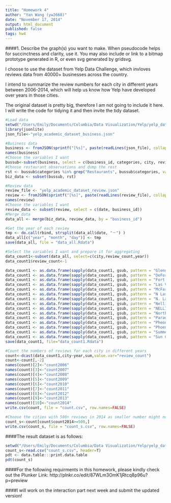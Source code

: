 ```yaml
---
title: "Homework 4"
author: "Yan Wang (yw2668)"
date: "November 17, 2014"
output: html_document
published: false
tags: hw4
---
```


####1. Describe the graph(s) you want to make. When pseudocode helps for succinctness and clarity, use it. You may also include or link to a bitmap prototype generated in R, or even svg generated by gridsvg.

I choose to use the dataset from Yelp Data Challenge, which invloves reviews data from 40000+ businesses across the country.

I intend to summarize the review numbers for each city in different years between 2006-2014, which will help us know how Yelp have developed over years in those cities.

The original dataset is pretty big, therefore I am not going to include it here. I will write the code for tidying it and then invite the tidy dataset.

```r
#Load data
setwd("/Users/Emily/Documents/Columbia/Data Visualization/Yelp/yelp_dataset_challenge_academic_dataset-2")
library(jsonlite)
json_file<-"yelp_academic_dataset_business.json"

#Business data
business <- fromJSON(sprintf("[%s]", paste(readLines(json_file), collapse=",")))
names(business)
#Choose the variables I want
bussub<-subset(business, select = c(business_id, categories, city, review_count, name, state, stars))
#Choose restaurant observations and dump the rest
rst <- bussub$categories %in% grep("Restaurants", bussub$categories, value = T)
biz_data <- subset(bussub, rst)

#Review data
review_file <- "yelp_academic_dataset_review.json"
review <- fromJSON(sprintf("[%s]", paste(readLines(review_file), collapse=",")))
names(review)
#Choose the variables I want
review_data <- subset(review, select = c(date, business_id))
#Merge data
data_all <- merge(biz_data, review_data, by = "business_id")

#Get the year of each review
tmp <- do.call(rbind, strsplit(data_all$date, "－") )
data_all[c("year", "month", "day")] <- tmp
save(data_all, file = "data_all.Rdata")

#Select the variables I want and prepare it for aggregating
data_count1<-subset(data_all, select=c(city,review_count,year))
data_count1$review_count<-1

data_count1 <- as.data.frame(sapply(data_count1, gsub, pattern = "Glendale Az", replacement = "Glendale"))
data_count1 <- as.data.frame(sapply(data_count1, gsub, pattern = "DeForest", replacement = "De Forest"))
data_count1 <- as.data.frame(sapply(data_count1, gsub, pattern = "Fort Mcdowell", replacement = "Fort McDowell"))
data_count1 <- as.data.frame(sapply(data_count1, gsub, pattern = "Las Vegas ", replacement = "Las Vegas"))
data_count1 <- as.data.frame(sapply(data_count1, gsub, pattern = "McFarland", replacement = "Mc Farland"))
data_count1 <- as.data.frame(sapply(data_count1, gsub, pattern = "N Las Vegas", replacement = "Las Vegas"))
data_count1 <- as.data.frame(sapply(data_count1, gsub, pattern = "N. Las Vegas", replacement = "Las Vegas"))
data_count1 <- as.data.frame(sapply(data_count1, gsub, pattern = "Nellis Afb", replacement = "Nellis AFB"))
data_count1 <- as.data.frame(sapply(data_count1, gsub, pattern = "NELLIS AFB", replacement = "Nellis AFB"))
data_count1 <- as.data.frame(sapply(data_count1, gsub, pattern = "North Las Vegas", replacement = "Las Vegas"))
data_count1 <- as.data.frame(sapply(data_count1, gsub, pattern = "Paradise", replacement = "Paradise Valley"))
data_count1 <- as.data.frame(sapply(data_count1, gsub, pattern = "Pheonix ", replacement = "Pheonix"))
data_count1 <- as.data.frame(sapply(data_count1, gsub, pattern = "Phoenix Sky Harbor Center", replacement = "Pheonix"))
data_count1 <- as.data.frame(sapply(data_count1, gsub, pattern = "Summerlin South", replacement = "Summerlin"))
data_count1 <- as.data.frame(sapply(data_count1, gsub, pattern = "Sun City West", replacement = "Sun City"))
save(data_count1, file="data_count1.Rdata")

#Count the numbers of reviews for each city in different years
count<-dcast(data_count1,city~year,sum,value.var="review_count")
count<-count[,-2]
names(count)[2]<-"count2006"
names(count)[3]<-"count2007"
names(count)[4]<-"count2008"
names(count)[5]<-"count2009"
names(count)[6]<-"count2010"
names(count)[7]<-"count2011"
names(count)[8]<-"count2012"
names(count)[9]<-"count2013"
names(count)[10]<-"count2014"
write.csv(count, file = "count.csv", row.names=FALSE)

#Choose the cities with 500+ reviews in 2014 as smaller number might not be representative.
count_s<-count[count$count2014>=500,]
write.csv(count_s, file = "count_s.csv", row.names=FALSE)

```


####The result dataset is as follows:
```r
setwd("/Users/Emily/Documents/Columbia/Data Visualization/Yelp/yelp_dataset_challenge_academic_dataset-2")
count_s<-read.csv("count_s.csv", header=T)
pdt <- data.table:::print.data.table
pdt(count_s)
```

####For the following requirments in this homework, please kindly check out the Plunker Link: 
http://plnkr.co/edit/87WLm3OmK1jRtcq8p96u?p=preview

####I will work on the interaction part next week and submit the updated version!